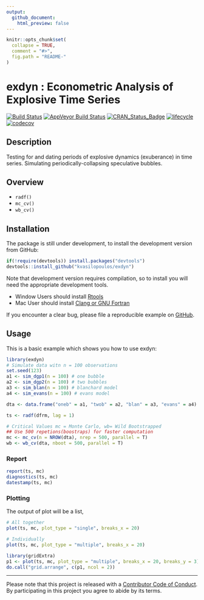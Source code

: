 ```yaml
---
output:
  github_document:
    html_preview: false
---
```


<!-- README.md is generated from README.Rmd. Please edit that file -->

```r
knitr::opts_chunk$set(
  collapse = TRUE,
  comment = "#>",
  fig.path = "README-"
)
```



# exdyn : Econometric Analysis of Explosive Time Series

[![Build Status](https://travis-ci.org/kvasilopoulos/exdyn.svg?branch=master)](https://travis-ci.org/kvasilopoulos/exdyn)
[![AppVeyor Build Status](https://ci.appveyor.com/api/projects/status/github/kvasilopoulos/exdyn?branch=master&svg=true)](https://ci.appveyor.com/project/kvasilopoulos/exdyn)
[![CRAN_Status_Badge](http://www.r-pkg.org/badges/version/exdyn)](https://cran.r-project.org/package=exdyn)
[![lifecycle](https://img.shields.io/badge/lifecycle-experimental-orange.svg)](https://www.tidyverse.org/lifecycle/#experimental)
[![codecov](https://codecov.io/gh/kvasilopoulos/exdyn/branch/master/graph/badge.svg)](https://codecov.io/gh/kvasilopoulos/exdyn)

## Description 

Testing for and dating periods of explosive dynamics (exuberance) in time series. Simulating periodically-collapsing speculative bubbles.

## Overview

* `radf()`
* `mc_cv()`
* `wb_cv()`

## Installation

The package is still under development, to install the development version from GitHub:

```r
if(!require(devtools)) install.packages("devtools")
devtools::install_github("kvasilopoulos/exdyn")
```
Note that development version requires compilation, so to install you will need the appropriate development tools.

* Window Users should install [Rtools](https://cran.r-project.org/bin/windows/Rtools/)
* Mac User should install [Clang or GNU Fortran](https://cran.r-project.org/bin/macosx/tools/)

If you encounter a clear bug, please file a reproducible example on [GitHub](https://github.com/kvasilopoulos/exdyn/issues).

## Usage

This is a basic example which shows you how to use exdyn:

```r
library(exdyn)
# Simulate data witn n = 100 observations
set.seed(123)
a1 <- sim_dgp1(n = 100) # one bubble
a2 <- sim_dgp2(n = 100) # two bubbles
a3 <- sim_blan(n = 100) # blanchard model
a4 <- sim_evans(n = 100) # evans model

dta <- data.frame("oneb" = a1, "twob" = a2, "blan" = a3, "evans" = a4)

ts <- radf(dfrm, lag = 1)

# Critical Values mc = Monte Carlo, wb= Wild Bootstrapped
## Use 500 repetions(boostraps) for faster computation
mc <- mc_cv(n = NROW(dta), nrep = 500, parallel = T)
wb <- wb_cv(dta, nboot = 500, parallel = T)

```


### Report

```r
report(ts, mc)
diagnostics(ts, mc)
datestamp(ts, mc)

```

### Plotting

The output of plot will be a list,

```r
# All together
plot(ts, mc, plot_type = "single", breaks_x = 20)

# Individually
plot(ts, mc, plot_type = "multiple", breaks_x = 20)

library(gridExtra)
p1 <- plot(ts, mc, plot_type = "multiple", breaks_x = 20, breaks_y = 3)
do.call("grid.arrange", c(p1, ncol = 2))
```


---
Please note that this project is released with a [Contributor Code of Conduct](https://github.com/kvasilopoulos/exdyn/blob/master/CONDUCT.md). By participating in this project you agree to abide by its terms.
